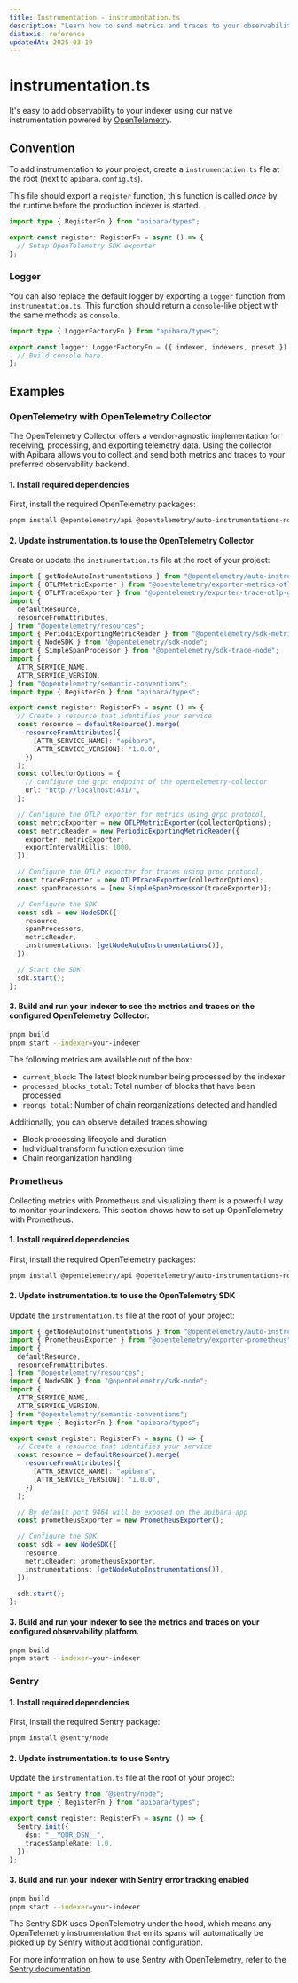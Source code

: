 ```yaml
---
title: Instrumentation - instrumentation.ts
description: "Learn how to send metrics and traces to your observability platform using instrumentation.ts."
diataxis: reference
updatedAt: 2025-03-19
---
```


# instrumentation.ts

It's easy to add observability to your indexer using our native instrumentation powered by [OpenTelemetry](https://opentelemetry.io/).

## Convention

To add instrumentation to your project, create a `instrumentation.ts` file at the root (next to `apibara.config.ts`).

This file should export a `register` function, this function is called _once_ by the runtime before the production indexer is started.

```ts [instrumentation.ts]
import type { RegisterFn } from "apibara/types";

export const register: RegisterFn = async () => {
  // Setup OpenTelemetry SDK exporter
};
```

### Logger

You can also replace the default logger by exporting a `logger` function from `instrumentation.ts`. This function should return a `console`-like object with the same methods as `console`.

```ts [instrumentation.ts]
import type { LoggerFactoryFn } from "apibara/types";

export const logger: LoggerFactoryFn = ({ indexer, indexers, preset }) => {
  // Build console here.
};
```

## Examples

### OpenTelemetry with OpenTelemetry Collector

The OpenTelemetry Collector offers a vendor-agnostic implementation for receiving, processing, and exporting telemetry data. Using the collector with Apibara allows you to collect and send both metrics and traces to your preferred observability backend.

#### 1. Install required dependencies

First, install the required OpenTelemetry packages:

```bash [Terminal]
pnpm install @opentelemetry/api @opentelemetry/auto-instrumentations-node @opentelemetry/exporter-metrics-otlp-grpc @opentelemetry/exporter-trace-otlp-grpc @opentelemetry/resources @opentelemetry/sdk-node @opentelemetry/sdk-metrics @opentelemetry/sdk-trace-node @opentelemetry/semantic-conventions
```

#### 2. Update instrumentation.ts to use the OpenTelemetry Collector

Create or update the `instrumentation.ts` file at the root of your project:

```ts [instrumentation.ts]
import { getNodeAutoInstrumentations } from "@opentelemetry/auto-instrumentations-node";
import { OTLPMetricExporter } from "@opentelemetry/exporter-metrics-otlp-grpc";
import { OTLPTraceExporter } from "@opentelemetry/exporter-trace-otlp-grpc";
import {
  defaultResource,
  resourceFromAttributes,
} from "@opentelemetry/resources";
import { PeriodicExportingMetricReader } from "@opentelemetry/sdk-metrics";
import { NodeSDK } from "@opentelemetry/sdk-node";
import { SimpleSpanProcessor } from "@opentelemetry/sdk-trace-node";
import {
  ATTR_SERVICE_NAME,
  ATTR_SERVICE_VERSION,
} from "@opentelemetry/semantic-conventions";
import type { RegisterFn } from "apibara/types";

export const register: RegisterFn = async () => {
  // Create a resource that identifies your service
  const resource = defaultResource().merge(
    resourceFromAttributes({
      [ATTR_SERVICE_NAME]: "apibara",
      [ATTR_SERVICE_VERSION]: "1.0.0",
    })
  );
  const collectorOptions = {
    // configure the grpc endpoint of the opentelemetry-collector
    url: "http://localhost:4317",
  };

  // Configure the OTLP exporter for metrics using grpc protocol,
  const metricExporter = new OTLPMetricExporter(collectorOptions);
  const metricReader = new PeriodicExportingMetricReader({
    exporter: metricExporter,
    exportIntervalMillis: 1000,
  });

  // Configure the OTLP exporter for traces using grpc protocol,
  const traceExporter = new OTLPTraceExporter(collectorOptions);
  const spanProcessors = [new SimpleSpanProcessor(traceExporter)];

  // Configure the SDK
  const sdk = new NodeSDK({
    resource,
    spanProcessors,
    metricReader,
    instrumentations: [getNodeAutoInstrumentations()],
  });

  // Start the SDK
  sdk.start();
};
```

#### 3. Build and run your indexer to see the metrics and traces on the configured OpenTelemetry Collector.

```bash [Terminal]
pnpm build
pnpm start --indexer=your-indexer
```

The following metrics are available out of the box:

- `current_block`: The latest block number being processed by the indexer
- `processed_blocks_total`: Total number of blocks that have been processed
- `reorgs_total`: Number of chain reorganizations detected and handled

Additionally, you can observe detailed traces showing:

- Block processing lifecycle and duration
- Individual transform function execution time
- Chain reorganization handling

### Prometheus

Collecting metrics with Prometheus and visualizing them is a powerful way to monitor your indexers. This section shows how to set up OpenTelemetry with Prometheus.

#### 1. Install required dependencies

First, install the required OpenTelemetry packages:

```bash [Terminal]
pnpm install @opentelemetry/api @opentelemetry/auto-instrumentations-node @opentelemetry/exporter-prometheus @opentelemetry/resources @opentelemetry/sdk-node @opentelemetry/semantic-conventions
```

#### 2. Update instrumentation.ts to use the OpenTelemetry SDK

Update the `instrumentation.ts` file at the root of your project:

```ts [instrumentation.ts]
import { getNodeAutoInstrumentations } from "@opentelemetry/auto-instrumentations-node";
import { PrometheusExporter } from "@opentelemetry/exporter-prometheus";
import {
  defaultResource,
  resourceFromAttributes,
} from "@opentelemetry/resources";
import { NodeSDK } from "@opentelemetry/sdk-node";
import {
  ATTR_SERVICE_NAME,
  ATTR_SERVICE_VERSION,
} from "@opentelemetry/semantic-conventions";
import type { RegisterFn } from "apibara/types";

export const register: RegisterFn = async () => {
  // Create a resource that identifies your service
  const resource = defaultResource().merge(
    resourceFromAttributes({
      [ATTR_SERVICE_NAME]: "apibara",
      [ATTR_SERVICE_VERSION]: "1.0.0",
    })
  );

  // By default port 9464 will be exposed on the apibara app
  const prometheusExporter = new PrometheusExporter();

  // Configure the SDK
  const sdk = new NodeSDK({
    resource,
    metricReader: prometheusExporter,
    instrumentations: [getNodeAutoInstrumentations()],
  });

  sdk.start();
};
```

#### 3. Build and run your indexer to see the metrics and traces on your configured observability platform.

```bash [Terminal]
pnpm build
pnpm start --indexer=your-indexer
```

### Sentry

#### 1. Install required dependencies

First, install the required Sentry package:

```bash [Terminal]
pnpm install @sentry/node
```

#### 2. Update instrumentation.ts to use Sentry

Update the `instrumentation.ts` file at the root of your project:

```ts [instrumentation.ts]
import * as Sentry from "@sentry/node";
import type { RegisterFn } from "apibara/types";

export const register: RegisterFn = async () => {
  Sentry.init({
    dsn: "__YOUR_DSN__",
    tracesSampleRate: 1.0,
  });
};
```

#### 3. Build and run your indexer with Sentry error tracking enabled

```bash [Terminal]
pnpm build
pnpm start --indexer=your-indexer
```

The Sentry SDK uses OpenTelemetry under the hood, which means any OpenTelemetry instrumentation that emits spans will automatically be picked up by Sentry without additional configuration.

For more information on how to use Sentry with OpenTelemetry, refer to the [Sentry documentation](https://docs.sentry.io/platforms/javascript/guides/node/opentelemetry/).
